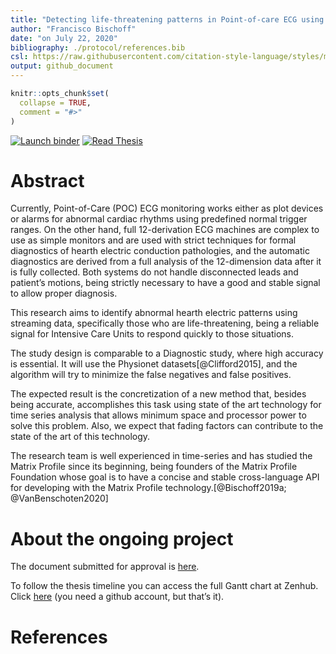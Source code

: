 ```yaml
---
title: "Detecting life-threatening patterns in Point-of-care ECG using efficient memory and processor power."
author: "Francisco Bischoff"
date: "on July 22, 2020"
bibliography: ./protocol/references.bib
csl: https://raw.githubusercontent.com/citation-style-language/styles/master/american-medical-association.csl
output: github_document
---
```


<!-- README.md is generated from README.Rmd. Please edit that file -->

```r
knitr::opts_chunk$set(
  collapse = TRUE,
  comment = "#>"
)
```

<!-- badges: start -->
[![Launch binder](https://mybinder.org/badge_logo.svg)](https://mybinder.org/v2/gh/franzbischoff/heads_thesis/master?urlpath=rstudio)
[![Read Thesis](https://img.shields.io/badge/read-thesis__down-brightgreen)](https://franzbischoff.github.io/heads_thesis/)
<!-- badges: end -->

# Abstract

Currently, Point-of-Care (POC) ECG monitoring works either as plot devices or alarms for abnormal cardiac rhythms using predefined normal trigger ranges. On the other hand, full 12-derivation ECG machines are complex to use as simple monitors and are used with strict techniques for formal diagnostics of hearth electric conduction pathologies, and the automatic diagnostics are derived from a full analysis of the 12-dimension data after it is fully collected. Both systems do not handle disconnected leads and patient's motions, being strictly necessary to have a good and stable signal to allow proper diagnosis.

This research aims to identify abnormal hearth electric patterns using streaming data, specifically those who are life-threatening, being a reliable signal for Intensive Care Units to respond quickly to those situations.

The study design is comparable to a Diagnostic study, where high accuracy is essential. It will use the Physionet datasets[@Clifford2015], and the algorithm will try to minimize the false negatives and false positives. 

The expected result is the concretization of a new method that, besides being accurate, accomplishes this task using state of the art technology for time series analysis that allows minimum space and processor power to solve this problem. Also, we expect that fading factors can contribute to the state of the art of this technology.

The research team is well experienced in time-series and has studied the Matrix Profile since its beginning, being founders of the Matrix Profile Foundation whose goal is to have a concise and stable cross-language API for developing with the Matrix Profile technology.[@Bischoff2019a; @VanBenschoten2020]

# About the ongoing project

The document submitted for approval is [here](https://github.com/franzbischoff/heads_thesis/blob/master/protocol/Protocol.pdf).

To follow the thesis timeline you can access the full Gantt chart at Zenhub. Click [here](https://app.zenhub.com/workspaces/phd-thesis-5eb2ce34f5f30b3aed0a35af/roadmap) (you need a github account, but that's it).

# References
